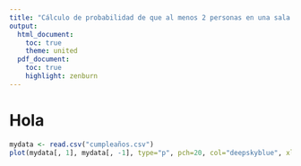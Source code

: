 ```yaml
---
title: "Cálculo de probabilidad de que al menos 2 personas en una sala cumplan años el mismo dia"
output:
  html_document:
    toc: true
    theme: united
  pdf_document:
    toc: true
    highlight: zenburn
---
```


# Hola

```r
mydata <- read.csv("cumpleaños.csv")
plot(mydata[, 1], mydata[, -1], type="p", pch=20, col="deepskyblue", xlab="Personas en una sala", ylab="Probabilidad de que al menos dos cumplan el mismo año")
```